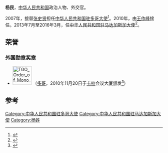 '''杨民'''，[[中华人民共和国|中华人民共和国]]政治人物、外交官。

2007年，接替[[张史贤|张史贤]]担任[[中国驻多哥大使列表|中华人民共和国驻多哥大使]]<ref>{{cite web|author=中华人民共和国外交部|title=中国驻多哥共和国历任大使|url=http://www.mfa.gov.cn/chn/pds/ziliao/wjrw/2167/2170/t9182.htm|publisher=中华人民共和国外交部|accessdate=2012-03-03|archive-date=2012-08-05|archive-url=https://archive.is/20120805180343/http://www.mfa.gov.cn/chn/pds/ziliao/wjrw/2167/2170/t9182.htm|dead-url=no}}</ref>。2010年，由[[王作峰|王作峰]]接任。2013年7月至2016年3月，任[[中国驻马达加斯加大使列表|中华人民共和国驻马达加斯加大使]]<ref>{{cite web|title=耿文兵任中国驻瑞士大使，王民任中国驻挪威大使|url=http://www.thepaper.cn/newsDetail_forward_1450696|publisher=澎湃新闻|accessdate=2016-03-30|archive-date=2016-04-01|archive-url=https://web.archive.org/web/20160401200800/http://www.thepaper.cn/newsDetail_forward_1450696|dead-url=no}}</ref>。

==荣誉==
===外国勋章奖章===
* [[File:TGO_Order_of_Mono_-_Commander_BAR.png|60px]] {{link-en|莫诺指挥官勋章|Order of Mono}}（[[多哥|多哥]]，2010年11月20日于[[卡拉_(多哥)|卡拉]]会议大厦颁发<ref>{{cite web |title=多哥总统福雷为即将离任的中国大使杨民授勋 |url=https://www.fmprc.gov.cn/web/gjhdq_676201/gj_676203/fz_677316/1206_677534/1206x2_677554/t770932.shtml |publisher=中华人民共和国驻多哥共和国大使馆 |website=中华人民共和国外交部网站 |date=2010-11-22 |accessdate=2021-10-20 |archive-date=2021-10-21 |archive-url=https://web.archive.org/web/20211021184320/https://www.fmprc.gov.cn/web/gjhdq_676201/gj_676203/fz_677316/1206_677534/1206x2_677554/t770932.shtml |dead-url=no }}</ref>）

== 参考 ==
{{reflist}}

{{start box}}
{{s-dip}}
{{succession box|[[沈永祥|沈永祥]]|[[杨小茸|杨小茸]]|[[中國駐馬達加斯加大使列表|中華人民共和國駐馬達加斯加大使]]|2013年7月－2016年3月}}
{{succession box|[[张史贤|张史贤]]|[[王作峰|王作峰]]|[[中国驻多哥大使列表|中华人民共和国驻多哥大使]]|2007年2月－2010年12月}}
{{end box}}
{{中国政治人物小作品}}

[[Category:中华人民共和国驻多哥大使|Category:中华人民共和国驻多哥大使]]
[[Category:中华人民共和国驻马达加斯加大使|Category:中华人民共和国驻马达加斯加大使]]
[[Category:杨姓|Category:杨姓]]